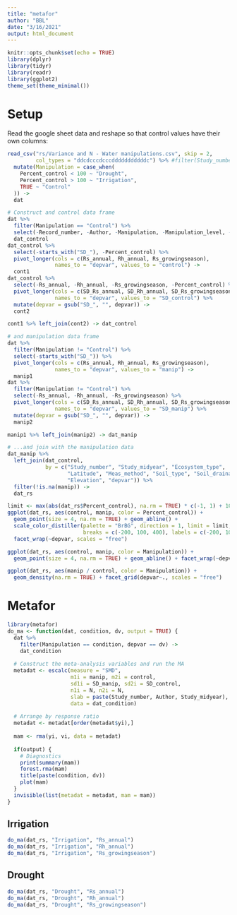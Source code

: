```yaml
---
title: "metafor"
author: "BBL"
date: "3/16/2021"
output: html_document
---
```


```r
knitr::opts_chunk$set(echo = TRUE)
library(dplyr)
library(tidyr)
library(readr)
library(ggplot2)
theme_set(theme_minimal())
```

# Setup

Read the google sheet data and reshape so that control values have their own columns:

```r
read_csv("rs/Variance and N - Water manipulations.csv", skip = 2,
         col_types = "ddcdcccdcccdddddddddddc") %>% #filter(Study_number==10526) %>% 
  mutate(Manipulation = case_when(
    Percent_control < 100 ~ "Drought",
    Percent_control > 100 ~ "Irrigation",
    TRUE ~ "Control"
  )) ->
  dat

# Construct and control data frame
dat %>% 
  filter(Manipulation == "Control") %>% 
  select(-Record_number, -Author, -Manipulation, -Manipulation_level, -N, -SM_mean, -SM_sd, -Notes)->
  dat_control
dat_control %>% 
  select(-starts_with("SD_"), -Percent_control) %>% 
  pivot_longer(cols = c(Rs_annual, Rh_annual, Rs_growingseason), 
               names_to = "depvar", values_to = "control") ->
  cont1
dat_control %>% 
  select(-Rs_annual, -Rh_annual, -Rs_growingseason, -Percent_control) %>% 
  pivot_longer(cols = c(SD_Rs_annual, SD_Rh_annual, SD_Rs_growingseason),
               names_to = "depvar", values_to = "SD_control") %>% 
  mutate(depvar = gsub("SD_", "", depvar)) ->
  cont2

cont1 %>% left_join(cont2) -> dat_control

# and manipulation data frame
dat %>% 
  filter(Manipulation != "Control") %>% 
  select(-starts_with("SD_")) %>% 
  pivot_longer(cols = c(Rs_annual, Rh_annual, Rs_growingseason), 
               names_to = "depvar", values_to = "manip") ->
  manip1
dat %>% 
  filter(Manipulation != "Control") %>% 
  select(-Rs_annual, -Rh_annual, -Rs_growingseason) %>% 
  pivot_longer(cols = c(SD_Rs_annual, SD_Rh_annual, SD_Rs_growingseason), 
               names_to = "depvar", values_to = "SD_manip") %>% 
  mutate(depvar = gsub("SD_", "", depvar)) ->
  manip2

manip1 %>% left_join(manip2) -> dat_manip

# ...and join with the manipulation data
dat_manip %>% 
  left_join(dat_control, 
            by = c("Study_number", "Study_midyear", "Ecosystem_type",
                   "Latitude", "Meas_method", "Soil_type", "Soil_drainage",
                   "Elevation", "depvar")) %>% 
  filter(!is.na(manip)) ->
  dat_rs

limit <- max(abs(dat_rs$Percent_control), na.rm = TRUE) * c(-1, 1) + 100 
ggplot(dat_rs, aes(control, manip, color = Percent_control)) +
  geom_point(size = 4, na.rm = TRUE) + geom_abline() + 
  scale_color_distiller(palette = "BrBG", direction = 1, limit = limit, 
                        breaks = c(-200, 100, 400), labels = c(-200, 100, 400)) +
  facet_wrap(~depvar, scales = "free")

ggplot(dat_rs, aes(control, manip, color = Manipulation)) +
  geom_point(size = 4, na.rm = TRUE) + geom_abline() + facet_wrap(~depvar, scales = "free")

ggplot(dat_rs, aes(manip / control, color = Manipulation)) + 
  geom_density(na.rm = TRUE) + facet_grid(depvar~., scales = "free")
```

# Metafor {.tabset}

```r
library(metafor)
do_ma <- function(dat, condition, dv, output = TRUE) {
  dat %>% 
    filter(Manipulation == condition, depvar == dv) -> 
    dat_condition
  
  # Construct the meta-analysis variables and run the MA
  metadat <- escalc(measure = "SMD",
                    m1i = manip, m2i = control, 
                    sd1i = SD_manip, sd2i = SD_control,
                    n1i = N, n2i = N, 
                    slab = paste(Study_number, Author, Study_midyear),
                    data = dat_condition)
  
  # Arrange by response ratio
  metadat <- metadat[order(metadat$yi),]
  
  mam <- rma(yi, vi, data = metadat)
  
  if(output) {
    # Diagnostics
    print(summary(mam))
    forest.rma(mam)
    title(paste(condition, dv))
    plot(mam)
  }
  invisible(list(metadat = metadat, mam = mam))
}
```

## Irrigation

```r
do_ma(dat_rs, "Irrigation", "Rs_annual")
do_ma(dat_rs, "Irrigation", "Rh_annual")
do_ma(dat_rs, "Irrigation", "Rs_growingseason")
```

## Drought

```r
do_ma(dat_rs, "Drought", "Rs_annual")
do_ma(dat_rs, "Drought", "Rh_annual")
do_ma(dat_rs, "Drought", "Rs_growingseason")
```
